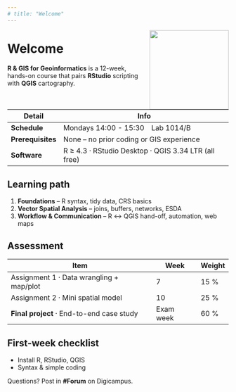 ```yaml
---
# title: "Welcome"
---
```


```{=html}
<img src="figures/uni_aug_logo.png" style="width:180px;float:right;margin-left:15px;">
```

# Welcome {.unnumbered}

**R & GIS for Geoinformatics** is a 12-week, hands-on course that pairs **RStudio** scripting with **QGIS** cartography.

| Detail | Info |
|-------|------|
| **Schedule** | Mondays 14:00 - 15:30 Lab 1014/B |
| **Prerequisites** | None – no prior coding or GIS experience |
| **Software** | R ≥ 4.3 · RStudio Desktop · QGIS 3.34 LTR (all free) |

## Learning path
1. **Foundations** – R syntax, tidy data, CRS basics  
2. **Vector Spatial Analysis** – joins, buffers, networks, ESDA  
3. **Workflow & Communication** – R ↔ QGIS hand-off, automation, web maps  

## Assessment

| Item | Week | Weight |
|------|------|-------|
| Assignment 1 · Data wrangling + map/plot | 7 | 15 % |
| Assignment 2 · Mini spatial model | 10 | 25 % |
| **Final project** · End-to-end case study | Exam week | 60 % |


## First-week checklist
- Install R, RStudio, QGIS  
- Syntax & simple coding

Questions? Post in **#Forum** on Digicampus.